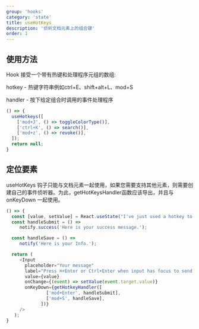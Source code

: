```yaml
---
group: 'hooks'
category: 'state'
title: useHotKeys
description: '侦听文档元素上的组合键'
order: 1
---
```


## 使用方法

Hook 接受一个带有热键和处理程序元组的数组:

hotkey - 热键字符串例如ctrl+E、shift+alt+L、mod+S

handler - 按下给定组合时调用的事件处理程序

```js
() => {
  useHotkeys([
    ['mod+J', () => toggleColorType()],
    ['ctrl+K', () => search()],
    ['mod+z', () => revoke()],
  ]);
  return null;
}
```

## 定位要素

useHotKeys 钩子只能与文档元素一起使用，如果您需要支持其他元素，则需要创建自己的事件侦听器。为此，getHotKeysHandler函数应该导出，并且与 onKeyDown 一起使用。

```js live=true
() => {
  const [value, setValue] = React.useState("I've just used a hotkey to send a message");
  const handleSubmit = () =>
     notify.success('Here is your success message.');

  const handleSave = () =>
     notify('Here is your Info.');

  return (
     <Input
       placeholder="Your message"
       label="Press ⌘+Enter or Ctrl+Enter when input has focus to send message"
       value={value}
       onChange={(event) => setValue(event.target.value)}
       onKeyDown={getHotkeyHandler([
               ['mod+Enter', handleSubmit],
               ['mod+S', handleSave],
             ])}
     />
   );
}
```
